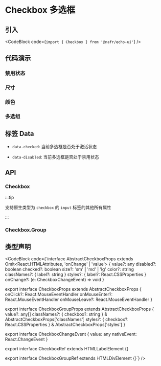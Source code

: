 
# Checkbox 多选框

## 引入

<CodeBlock code={`import { Checkbox } from '@nafr/echo-ui'`} />

## 代码演示

<Default />

### 禁用状态

<Disabled />

### 尺寸

<Size />

### 颜色

<Color />

### 多选组

<Group />

## 标签 Data

- `data-checked`: 当前多选框是否处于激活状态

- `data-disabled`: 当前多选框是否处于禁用状态

## API

### Checkbox

:::tip

支持原生类型为 `checkbox` 的 `input` 标签的其他所有属性

:::

<CheckboxAPITable />

### Checkbox.Group

<CheckboxGroupAPITable />

## 类型声明

<CodeBlock code={`interface AbstractCheckboxProps<T> extends Omit<React.HTMLAttributes<T>, 'onChange' | 'value'> {
  value?: any
  disabled?: boolean
  checked?: boolean
  size?: 'sm' | 'md' | 'lg'
  color?: string
  classNames?: { label?: string }
  styles?: { label?: React.CSSProperties }
  onChange?: (e: CheckboxChangeEvent) => void
}

export interface CheckboxProps extends AbstractCheckboxProps<HTMLInputElement> {
  onClick?: React.MouseEventHandler<HTMLElement>
  onMouseEnter?: React.MouseEventHandler<HTMLElement>
  onMouseLeave?: React.MouseEventHandler<HTMLElement>
}

export interface CheckboxGroupProps extends AbstractCheckboxProps<HTMLDivElement> {
  value?: any[]
  classNames?: { checkbox?: string } & AbstractCheckboxProps<HTMLDivElement>['classNames']
  styles?: { checkbox?: React.CSSProperties } & AbstractCheckboxProps<HTMLDivElement>['styles']
}

export interface CheckboxChangeEvent {
  value: any
  nativeEvent: React.ChangeEvent<HTMLInputElement>
}

export interface CheckboxRef extends HTMLLabelElement {}

export interface CheckboxGroupRef extends HTMLDivElement {}`} />
